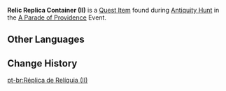 {{Item Infobox
|id          = 120299
|image       = Item Relic Replica Container (II).png
|type        = Quest Items
|group       = Event Items
|description = A container holding a relic replica. It has been deliberately painted blue.
|source1     = Found during [[A Parade of Providence/Antiquity Hunt|Antiquity Hunt]]
|event       = A Parade of Providence
}}
'''Relic Replica Container (II)''' is a [[Quest Item]] found during [[A Parade of Providence/Antiquity Hunt|Antiquity Hunt]] in the [[A Parade of Providence]] Event.

==Other Languages==
{{Other Languages
|default_hidden = 1
|en        = Relic Replica Container (II)
|zhs       = 文物模型・之二
|zhs_rm    = Wénwù Móxíng - Zhī Èr
|zht       = 文物模型・之二
|zht_rm    = Wénwù Móxíng - Zhī Èr
|ja        = 文物模型・2
|ja_rm     = Bunbutsu Mokei - 2
|ko        = 유물 모형・두 번째
|ko_rm     = 
|es        = Réplica de reliquia (II)
|fr        = Réplique de relique - 2
|ru        = Копия реликвии II
|th        = แบบจำลองโบราณวัตถุ II
|th_rm     = 
|vi        = Mô Hình Văn Vật II
|de        = Replika-Relikt II
|id        = Wadah Replika Relik (II)
|pt        = Recipiente de Réplica de Relíquia (II)
|tr        = Yadigar Kopyası Kabı (II)
|it        = Contenitore della replica della reliquia (II)
}}

==Change History==
{{Change History|3.6}}

[[pt-br:Réplica de Relíquia (II)]]